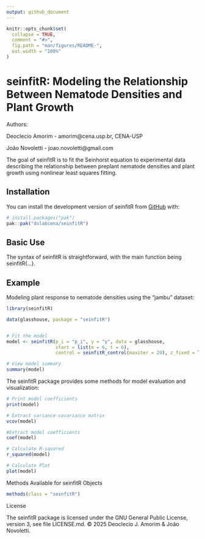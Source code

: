 ```yaml
---
output: github_document
---
```


<!-- README.md is generated from README.Rmd. Please edit that file -->

```r
knitr::opts_chunk$set(
  collapse = TRUE,
  comment = "#>",
  fig.path = "man/figures/README-",
  out.width = "100%"
)
```

# seinfitR:  Modeling the Relationship Between Nematode Densities and Plant Growth

Authors:

Deoclecio Amorim - amorim@cena.usp.br, CENA-USP

João Novoletti - joao.novoletti@gmail.com

The goal of seinfitR is to fit the Seinhorst equation to experimental data describing the relationship between preplant nematode densities and plant growth using nonlinear least squares fitting.


## Installation

You can install the development version of seinfitR from [GitHub](https://github.com/dslabcena/seinfitR) with:

``` r
# install.packages("pak")
pak::pak("dslabcena/seinfitR")
```

## Basic Use

The syntax of seinfitR is straightforward, with the main function being seinfitR(...).

## Example

Modeling plant response to nematode densities using the "jambu" dataset:

```r
library(seinfitR)

data(glasshouse, package = "seinfitR")


# Fit the model
model <- seinfitR(p_i = "p_i", y = "y", data = glasshouse,
                  start = list(m = 6, t = 6),
                  control = seinfitR_control(maxiter = 20), z_fixed = TRUE)

# View model summary
summary(model)
```

The seinfitR package provides some methods for model evaluation and visualization:

```r
# Print model coefficients
print(model)

# Extract variance-covariance matrix
vcov(model)

#Extract model coefficients
coef(model)

# Calculate R-squared
r_squared(model)

# Calculate Plot
plot(model)
```

Methods Available for seinfitR Objects
```r
methods(class = "seinfitR")
```
License

The seinfitR package is licensed under the GNU General Public License, version 3, see file LICENSE.md. © 2025 Deoclecio J. Amorim & João Novoletti.

